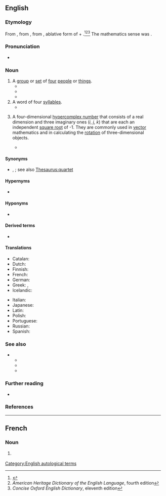 ==English==
{{wikipedia}}

===Etymology===
From {{inh|en|enm|quaternioun}}, from {{der|en|LL.|quaterniō}}, from {{m|la|quaternī}}, ablative form of {{m|la|quater||four times}} + {{m|la|-iōn}}.<ref name="D.C-etym">{{R:Dictionary.com}}</ref><ref name="AHD-etym">''American Heritage Dictionary of the English Language'', fourth edition</ref><ref name="COED-etym&sense">''Concise Oxford English Dictionary'', eleventh edition</ref> The mathematics sense was {{coin|en|William Rowan Hamilton|nocap=1|in=1843}}.

===Pronunciation===
* {{a|UK}} {{IPA|en|/kwəˈtəːni.ən/}}

===Noun===
{{en-noun}}

# A [[group]] or [[set]] of [[four]] [[people]] or [[thing]]s.
#* {{quote-book|en|year=1526|authorlink=William Tyndale|first=William|last=Tyndale|title=The Bible|original=The Bible||others=Acts XII|passage=Then wer the dayes of unlevended breed, and when he had caught hym, he put him in preson, and delyvered hym to iiij. '''quaternions''' off soudiers to be kept, entendynge after ester to brynge hym forth to the people.}}
#* {{quote-book|en|year=1885|first=Alexander|last=Roberts|first2=James|last2=Donaldson<!--(original translators and editors)-->|first3=Arthur Cleveland|last3=Coxe<!--(editor of American edition, unauthorized; author of annotations, notes, and introductions)-->|first4=Philip|last4=Schaff<!--(also credited as editor)-->|title=[[s:Nicene and Post-Nicene Fathers: Series II/Volume II/Socrates/Book VI/Chapter 13|Nicene and Post-Nicene Fathers: Series II]]|original=Historia Ecclesiastica|by={{w|Socrates of Constantinople}}|volume=2|others=book 6, chapter 13|passage=This '''quaternion''' of revilers has traduced Origen, but not on the same grounds, one having found one cause of accusation against him, and another another; and thus each has demonstrated that what he has taken no objection to, he has fully accepted.}}
#* {{quote-book|en|first=Jason|last=Glenn|title=Politics and History in the Tenth Century: The Work and World of Richer of Reims|location=Cambridge|publisher={{w|Cambridge University Press}}|year=2004|page=140|isbn=978-0-521-83487-2|passage=We saw above that the fourth quire consists of ten folios, two of which (folios 29 and 31) [[w:Richerus|Richer]] added to a '''quaternion''' (folios 23 to 28, 30, 32). Most of the folios Richer added to his manuscript supplement, elaborate, or amend text that he had already composed in the codex.}}
# A word of four [[syllable]]s.
#* {{quote-book|en|year=1815|first=Sir Walter|last=Scott|authorlink=Walter Scott|chapter=13|title={{w|Guy Mannering}}|passage=In his general deportment he was pompous and important, affecting a species of florid elocution, which often became ridiculous from his misarranging the triads and '''quaternions''' with which he loaded his sentences.}}
# {{lb|en|mathematics}} A four-dimensional [[hypercomplex number]] that consists of a real dimension and three imaginary ones (''i'', ''j'', ''k'') that are each an independent [[square root]] of -1. They are commonly used in [[vector]] mathematics and in calculating the [[rotation]] of three-dimensional objects.
#* {{quote-book|en|year=2004|first=David H.|last=Eberly|title=3D Game Engine Architecture: Engineering Real-Time Applications with Wild Magic|passage=The right-hand side of the '''quaternion''' equation requires scalar multiplication and '''quaternion''' addition.}}

====Synonyms====
* {{sense|group of four}} {{l|en|foursome}}, {{l|en|tetrad}}; see also [[Thesaurus:quartet]]

====Hypernyms====
* {{sense|mathematics}} {{l|en|hypercomplex number}}

====Hyponyms====
* {{sense|mathematics}} {{l|en|versor}}

====Derived terms====
* {{l|en|quaternionic}}

====Translations====
{{trans-top|a four-dimensional hypercomplex number}}
* Catalan: {{t|ca|quaternió|m}}
* Dutch: {{t+|nl|quaternion|n}}
* Finnish: {{t+|fi|kvaternio}}
* French: {{t+|fr|quaternion|m}}
* German: {{t|de|Quaternion|f}}
* Greek: {{t+|el|τετραδόνιο|n}}, {{t|el|τετράνιο|n}}
* Icelandic: {{t|is|fertala|f}}
{{trans-mid}}
* Italian: {{t|it|quaternione|m}}
* Japanese: {{t+|ja|四元数|tr=shigensū}}
* Latin: {{t+|la|quaternio}}
* Polish: {{t|pl|kwaternion|m}}
* Portuguese: {{t|pt|quaternião|m}}
* Russian: {{t+|ru|кватернион|m}}
* Spanish: {{t|es|cuaternión|m}}
{{trans-bottom}}

===See also===
* {{sense|mathematics}}
** {{l|en|octonion}}
** {{l|en|sedenion}}
**{{l|en|trigintaduonion}}

===Further reading===
* {{pedialite|Cayley–Dickson construction}}

===References===
<references />

[[Category:English autological terms]]
----
==French==

===Noun===
{{fr-noun|m}}

# {{lb|fr|math}} {{l|en|quaternion}}
